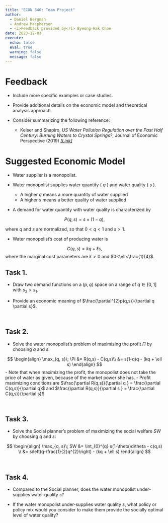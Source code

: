 ```yaml
---
title: "ECON 340: Team Project"
author: 
  - Daniel Bergman
  - Andrew Macpherson
  - <i>Feedback provided by</i> Byeong-Hak Choe
date: 2023-12-03
execute: 
  echo: false
  eval: true
  warning: false
  message: false
---
```


# Feedback

- Include more specific examples or case studies.

- Provide additional details on the economic model and theoretical analysis approach.

- Consider summarizing the following reference:
  - Keiser and Shapiro, *US Water Pollution Regulation over the Past Half Century: Burning Waters to Crystal Springs?*, Journal of Economic Perspective (2019) [*[Link]*](https://bcdanl.github.io/pdfs/econ-340-daniel-andrew-ref.pdf)
  
  
  
# Suggested Economic Model

- Water supplier is a monopolist.

- Water monopolist supplies water quantity ( $q$ ) and water quality ( $s$ ).
  - A higher $q$ means a more quantity of water supplied
  - A higher $s$ means a better quality of water supplied

- A demand for water quantity with water quality is characterized by 

$$
P(q,s) = s\times (1-q),
$$

where $q$ and $s$ are normalized, so that $0<q<1$ and $s>1$.

- Water monopolist's cost of producing water is

$$
C(q,s) = kq + \ell s,
$$
where the marginal cost parameters are $k > 0$ and $0<\ell<\frac{1}{4}$.


## Task 1.
- Draw two demand functions on a $(p, q)$ space on a range of $q\in [0,1]$ with $s_{2} > s_{1}$.

- Provide an economic meaning of $\frac{\partial^{2}p(q,s)}{\partial q \partial s}$.



<br>

## Task 2.

- Solve the water monopolist's problem of maximizing the profit $\Pi$ by choosing $q$ and $s$:

$$
\begin{align}
\max_{q, s}\; \Pi &= R(q,s) - C(q,s)\\
&= s(1-q)q - (kq + \ell s)
\end{align}
$$
- Note that when maximizing the profit, the monopolist does not take the price of water as given, because of the market power she has. 
  - Profit maximizing conditions are $\frac{\partial R(q,s)}{\partial q } = \frac{\partial C(q,s)}{\partial q}$ and $\frac{\partial R(q,s)}{\partial s } = \frac{\partial C(q,s)}{\partial s}$

<br>


## Task 3.
- Solve the Social planner's problem of maximizing the social welfare $SW$ by choosing $q$ and $s$:


$$
\begin{align}
\max_{q, s}\; SW &= \int_{0}^{q} s(1-\theta)d\theta - c(q,s)  \\
&= s\left(q-\frac{1}{2}q^{2}\right) - (kq + \ell s)
\end{align}
$$

<br>


## Task 4.

- Compared to the Social planner, does the water monopolist under-supplies water quality $s$? 

- If the water monopolist under-supplies water quality $s$, what policy or policy mix would you consider to make them provide the socially optimal level of water quality?




